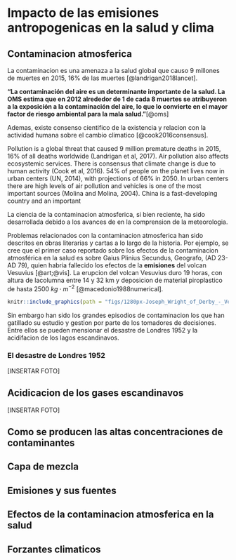 # Impacto de las emisiones antropogenicas en la salud y clima



## Contaminacion atmosferica

La contaminacion es una amenaza a la salud global que causo 9 millones de muertes en 2015, 16% de las muertes [@landrigan2018lancet]. 

**"La contaminación del aire es un determinante importante de la salud. La OMS estima que en 2012 alrededor de 1 de cada 8 muertes se atribuyeron a la exposición a la contaminación del aire, lo que lo convierte en el mayor factor de riesgo ambiental para la mala salud."**[@oms]

Ademas, existe consenso cientifico de la existencia y relacion con la actividad humana sobre el cambio climatico [@cook2016consensus].

Pollution is a global threat that caused 9 million premature deaths in 2015, 16% of all deaths worldwide (Landrigan et al, 2017). Air pollution also affects ecosystemic services. There is consensus that climate change is due to human activity (Cook et al, 2016). 54% of people on the planet lives now in urban centers (UN, 2014), with projections of 66% in 2050. In urban centers there are high levels of air pollution and vehicles is one of the most important sources (Molina and Molina, 2004). China is a fast-developing country and an important


La ciencia de la contaminacion atmosferica, si bien reciente, ha sido desarrollada debido a los avances de en la comprension
de la meteorologia. 

Problemas relacionados con la contaminacion atmosferica han sido descritos en obras literarias y cartas a lo largo de 
la historia. Por ejemplo, se cree que el primer caso reportado sobre los efectos de la contaminacion atmosférica en la salud es sobre Gaius Plinius Secundus, Geografo, (AD 23-AD 79), quien habria fallecido los efectos de la **emisiones** del volcan Vesuvius [@art;@vis]. La erupcion del volcan Vesuvius duro 19 horas, con altura de lacolumna entre 14 y 32 km y deposicion de material piroplastico de hasta 2500 $kg \cdot m^{-2}$ [@macedonio1988numerical].


```r
knitr::include_graphics(path = "figs/1280px-Joseph_Wright_of_Derby_-_Vesuvius_from_Portici.jpg")
```




Sin embargo han sido los grandes episodios de contaminacion los que han gatillado su estudio y gestion por parte de los tomadores de decisiones. Entre ellos se pueden mensionar el desastre de Londres 1952 y la acidifacion de los lagos escandinavos.

### El desastre de Londres 1952

[INSERTAR FOTO]


## Acidicacion de los gases escandinavos

[INSERTAR FOTO]

## Como se producen las altas concentraciones de contaminantes


## Capa de mezcla

## 



## Emisiones y sus fuentes

## Efectos de la contaminacion atmosferica en la salud

## Forzantes climaticos


